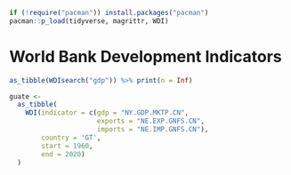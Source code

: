 ```r
if (!require("pacman")) install.packages("pacman")
pacman::p_load(tidyverse, magrittr, WDI)
```

# World Bank Development Indicators

```r
as_tibble(WDIsearch("gdp")) %>% print(n = Inf)

guate <- 
  as_tibble(
    WDI(indicator = c(gdp = "NY.GDP.MKTP.CN",
                      exports = "NE.EXP.GNFS.CN", 
                      imports = "NE.IMP.GNFS.CN"),
        country = 'GT',
        start = 1960, 
        end = 2020)
  )
```
